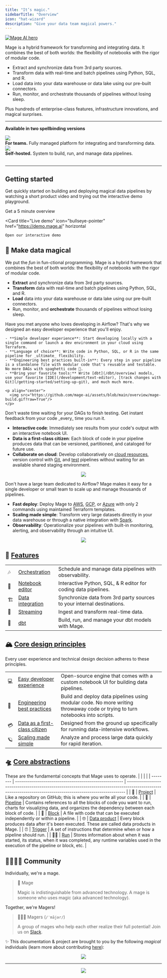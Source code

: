 ```yaml
---
title: "It’s magic."
sidebarTitle: "Overview"
icon: "hat-wizard"
description: "Give your data team magical powers."
---
```



<Badges />

<a href="https://mage.ai/pro?source=introduction">
  <picture>
    <source media="(prefers-color-scheme: dark)" srcset="https://github.com/mage-ai/assets/blob/main/oss/hero.png?raw=true" />
    <img alt="Mage AI hero" src="https://github.com/mage-ai/assets/blob/main/oss/hero.png?raw=true" />
  </picture>
</a>

Mage is a hybrid framework for transforming and integrating data. It combines the best of both worlds: the flexibility of notebooks with the rigor of modular code.

- Extract and synchronize data from 3rd party sources.
- Transform data with real-time and batch pipelines using Python, SQL, and R.
- Load data into your data warehouse or data lake using our pre-built connectors.
- Run, monitor, and orchestrate thousands of pipelines without losing sleep.

Plus hundreds of enterprise-class features, infrastructure innovations, and magical surprises.

---

**Available in two spellbinding versions**

<CardGroup cols={2}>
  <Card
    href={`${urls.pro}?source=introduction`}
    horizontal
  >
    <div
      style={{
        display: "flex"
      }}
    >
      <div style={{ marginRight: 16 }}>
        <img
          src="https://github.com/mage-ai/assets/blob/main/oss/card-pro.png?raw=true"
          noZoom
        />
      </div>
      <div style={{ marginTop: 8 }}>
        <b>For teams.</b> Fully managed platform
        for integrating and transforming data.
      </div>
    </div>
  </Card>
  <Card
  href={`${urls.oss}?source=introduction`}
    horizontal
  >
    <div
      style={{
        display: "flex"
      }}
    >
      <div style={{ marginRight: 16 }}>
        <img
          src="https://github.com/mage-ai/assets/blob/main/oss/card-oss.png?raw=true"
          noZoom
        />
      </div>
      <div style={{ marginTop: 8 }}>
        <b>Self-hosted.</b> System to build, run, and
        manage data pipelines.
      </div>
    </div>
  </Card>
</CardGroup>

<br />

<ProButton source="introduction" />

---

## Getting started

Get quickly started on building and deploying magical data pipelines
by watching a short product video and trying out the interactive demo playground.

<CardGroup>
  <Card
    title="Product tour"
    icon="circle-play"
    href="https://youtu.be/GswOdShLGmg"
    horizontal
  >
    Get a 5 minute overview
  </Card>

  <Card
    title="Live demo"
    icon="bullseye-pointer"
    href="https://demo.mage.ai"
    horizontal
  >
    Open our interactive demo
  </Card>
</CardGroup>

## 🦄 Make data magical

We put the _fun_ in fun-ctional programming. Mage is a hybrid framework that combines the best of both worlds: the flexibility of notebooks with the rigor of modular code.

- **Extract** and synchronize data from 3rd party sources.
- **Transform** data with real-time and batch pipelines using Python, SQL, and R.
- **Load** data into your data warehouse or data lake using our pre-built connectors.
- Run, monitor, and **orchestrate** thousands of pipelines without losing sleep.

<Steps titleSize="h2">
  <Step title="🔨 Build">
    Have you met anyone who loves developing in Airflow? That's why we designed an easy developer experience that you'll enjoy.

    - **Simple developer experience**: Start developing locally with a single command or launch a dev environment in your cloud using Terraform.
    - **Language of choice**: Write code in Python, SQL, or R in the same pipeline for _ultimate_ flexibility.
    - **Engineering best practices built-in**: Every step in your pipeline is a standalone file with modular code that's reusable and testable. No more DAGs with spaghetti code 🍝.
    - **Bring your favorite tools:** Write [dbt](/dbt/overview) models, use your favorite [IDE](/development/text-editor), [track changes with Git](/getting-started/setting-up-git), and much much more.

    <p align="center">
      <img src="https://github.com/mage-ai/assets/blob/main/overview/mage-build.gif?raw=True"/>
    </p>
  </Step>
  <Step title="🔍 Preview">
  Don't waste time waiting for your DAGs to finish testing. Get instant feedback from your code _every_ time you run it.

  - **Interactive code**: Immediately see results from your code's output with an interactive notebook UI.
  - **Data is a first-class citizen**: Each block of code in your pipeline produces data that can be versioned, partitioned, and cataloged for future use.
  - **Collaborate on cloud**: Develop collaboratively on [cloud resources](/production/deploying-to-cloud/architecture), version control with [Git](/getting-started/setting-up-git), and [test](/development/data-validation) pipelines without waiting for an available shared staging environment.

  <p align="center">
    <img src="https://github.com/mage-ai/assets/blob/main/overview/mage-preview.gif?raw=True"/>
  </p>
</Step>
<Step title="🚀 Launch" >
  Don't have a large team dedicated to Airflow? Mage makes it easy for a single developer or small team to scale up and manage thousands of pipelines.

  - **Fast deploy**: Deploy Mage to [AWS](/production/deploying-to-cloud/aws/setup), [GCP](/production/deploying-to-cloud/gcp/setup), or [Azure](/production/deploying-to-cloud/azure/setup) with only 2 commands using maintained Terraform templates.
  - **Scaling made simple**: Transform very large datasets directly in your data warehouse or through a native integration with [Spark](/integrations/spark-pyspark).
  - **Observability**: Operationalize your pipelines with built-in monitoring, alerting, and observability through an intuitive UI.

  <p align="center">
    <img src="https://github.com/mage-ai/assets/blob/main/overview/observability.gif?raw=True"/>
  </p>
</Step>
</Steps>

## 🔮 [Features](/about/features)
|       |                                                                  |                                                                        |
| ----- | ---------------------------------------------------------------- | ---------------------------------------------------------------------- |
| 🎶   | [Orchestration](/design/data-pipeline-management)                | Schedule and manage data pipelines with observability.                 |
| 📓   | [Notebook editor](/about/features#notebook-for-building-data-pipelines) | Interactive Python, SQL, & R editor for coding data pipelines.         |
| 🏗️ | [Data integration](/data-integrations)                          | Synchronize data from 3rd party sources to your internal destinations. |
| 🚰   | [Streaming](/guides/streaming-pipeline)                | Ingest and transform real-time data.                                   |
| 🧱   | [dbt](/dbt)                                                      | Build, run, and manage your dbt models with Mage.                      |

## 🏔️ [Core design principles](/design/core-design-principles)

Every user experience and technical design decision adheres to these principles.

|     |                                                                                                           |                                                                                                                              |
| --- | --------------------------------------------------------------------------------------------------------- | ---------------------------------------------------------------------------------------------------------------------------- |
| 💻 | [Easy developer experience](/design/core-design-principles#easy-developer-experience)                     | Open-source engine that comes with a custom notebook UI for building data pipelines.                                         |
| 🚢 | [Engineering best practices](/design/core-design-principles#engineering-best-practices-built-in) | Build and deploy data pipelines using modular code. No more writing throwaway code or trying to turn notebooks into scripts. |
| 💳 | [Data as a first-class citizen](/design/core-design-principles#data-is-a-first-class-citizen)             | Designed from the ground up specifically for running data-intensive workflows.                                               |
| 🪐 | [Scaling made simple](/design/core-design-principles#scaling-is-made-simple)                           | Analyze and process large data quickly for rapid iteration.                                                                  |

## 🛸 [Core abstractions](/design/core-abstractions)

These are the fundamental concepts that Mage uses to operate.
|          |                                                        |                                                                                                                                                             |
| -------- | ------------------------------------------------------ | ----------------------------------------------------------------------------------------------------------------------------------------------------------- |
| 🏢      | [Project](/design/core-abstractions#project)           | Like a repository on GitHub; this is where you write all your code.                                                                                         |
| 🪈      | [Pipeline](/design/core-abstractions#pipeline)         | Contains references to all the blocks of code you want to run, charts for visualizing data, and organizes the dependency between each block of code.        |
| 🧱      | [Block](/design/core-abstractions#block)               | A file with code that can be executed independently or within a pipeline.                                                                                   |
| 🤓      | [Data product](/design/core-abstractions#data-product) | Every block produces data after it's been executed. These are called data products in Mage.                                                                 |
| ⏰        | [Trigger](/design/core-abstractions#trigger)           | A set of instructions that determine when or how a pipeline should run.                                                                                     |
| 🏃‍♂️ | [Run](/design/core-abstractions#run)                   | Stores information about when it was started, its status, when it was completed, any runtime variables used in the execution of the pipeline or block, etc. |

## 👨‍👩‍👧‍👦 Community

Individually, we're a mage.

> 🧙 Mage
>
> Magic is indistinguishable from advanced technology. A mage is someone who
> uses magic (aka advanced technology).

Together, we're Magers!

> 🧙‍♂️🧙 Magers (`/ˈmājər/`)
>
> A group of mages who help each other realize their full potential! Join us on [Slack](https://www.mage.ai/chat).

✨ This documentation & project are brought to you by the following _magical_ individuals (learn more about contributing [here](/contributing/overview)):
<p align="center">
  <a href="https://github.com/mage-ai/mage-ai/graphs/contributors">
    <img src="https://contrib.rocks/image?repo=mage-ai/mage-ai&columns=10" />
  </a>
</p>

---

<p align="center">
  <img src="https://github.com/mage-ai/assets/blob/main/mascots/mascots-shorter.jpeg?raw=true" noZoom />
</p>
